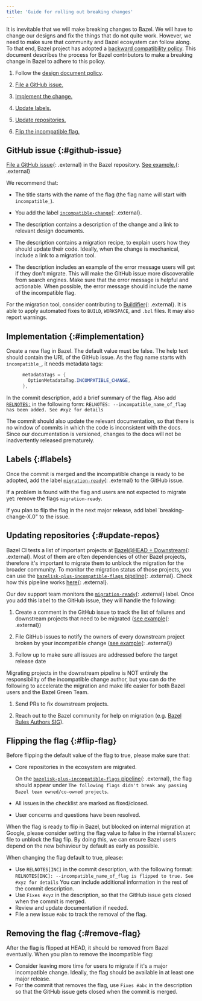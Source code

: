 ```yaml
---
title: 'Guide for rolling out breaking changes'
---
```


It is inevitable that we will make breaking changes to Bazel. We will have to
change our designs and fix the things that do not quite work. However, we need
to make sure that community and Bazel ecosystem can follow along. To that end,
Bazel project has adopted a
[backward compatibility policy](/versions/7.3.0/release/backward-compatibility).
This document describes the process for Bazel contributors to make a breaking
change in Bazel to adhere to this policy.

1. Follow the [design document policy](/versions/7.3.0/contribute/design-documents).

1. [File a GitHub issue.](#github-issue)

1. [Implement the change.](#implementation)

1. [Update labels.](#labels)

1. [Update repositories.](#update-repos)

1. [Flip the incompatible flag.](#flip-flag)

## GitHub issue {:#github-issue}

[File a GitHub issue](https://github.com/bazelbuild/bazel/issues){: .external}
in the Bazel repository.
[See example.](https://github.com/bazelbuild/bazel/issues/6611){: .external}

We recommend that:

* The title starts with the name of the flag (the flag name will start with
  `incompatible_`).

* You add the label
  [`incompatible-change`](https://github.com/bazelbuild/bazel/labels/incompatible-change){: .external}.

* The description contains a description of the change and a link to relevant
  design documents.

* The description contains a migration recipe, to explain users how they should
  update their code. Ideally, when the change is mechanical, include a link to a
  migration tool.

* The description includes an example of the error message users will get if
  they don't migrate. This will make the GitHub issue more discoverable from
  search engines. Make sure that the error message is helpful and actionable.
  When possible, the error message should include the name of the incompatible
  flag.

For the migration tool, consider contributing to
[Buildifier](https://github.com/bazelbuild/buildtools/blob/master/buildifier/README.md){: .external}.
It is able to apply automated fixes to `BUILD`, `WORKSPACE`, and `.bzl` files.
It may also report warnings.

## Implementation {:#implementation}

Create a new flag in Bazel. The default value must be false. The help text
should contain the URL of the GitHub issue. As the flag name starts with
`incompatible_`, it needs metadata tags:

```java
      metadataTags = {
        OptionMetadataTag.INCOMPATIBLE_CHANGE,
      },
```

In the commit description, add a brief summary of the flag.
Also add [`RELNOTES:`](release-notes.md) in the following form:
`RELNOTES: --incompatible_name_of_flag has been added. See #xyz for details`

The commit should also update the relevant documentation, so that there is no
window of commits in which the code is inconsistent with the docs. Since our
documentation is versioned, changes to the docs will not be inadvertently
released prematurely.

## Labels {:#labels}

Once the commit is merged and the incompatible change is ready to be adopted, add the label
[`migration-ready`](https://github.com/bazelbuild/bazel/labels/migration-ready){: .external}
to the GitHub issue.

If a problem is found with the flag and users are not expected to migrate yet:
remove the flags `migration-ready`.

If you plan to flip the flag in the next major release, add label `breaking-change-X.0" to the issue.

## Updating repositories {:#update-repos}

Bazel CI tests a list of important projects at
[Bazel@HEAD + Downstream](https://buildkite.com/bazel/bazel-at-head-plus-downstream){: .external}. Most of them are often
dependencies of other Bazel projects, therefore it's important to migrate them to unblock the migration for the broader community. To monitor the migration status of those projects, you can use the [`bazelisk-plus-incompatible-flags` pipeline](https://buildkite.com/bazel/bazelisk-plus-incompatible-flags){: .external}.
Check how this pipeline works [here](https://github.com/bazelbuild/continuous-integration/tree/master/buildkite#checking-incompatible-changes-status-for-downstream-projects){: .external}.

Our dev support team monitors the [`migration-ready`](https://github.com/bazelbuild/bazel/labels/migration-ready){: .external} label. Once you add this label to the GitHub issue, they will handle the following:

1. Create a comment in the GitHub issue to track the list of failures and downstream projects that need to be migrated ([see example](https://github.com/bazelbuild/bazel/issues/17032#issuecomment-1353077469){: .external})

1. File GitHub issues to notify the owners of every downstream project broken by your incompatible change ([see example](https://github.com/bazelbuild/intellij/issues/4208){: .external})

1. Follow up to make sure all issues are addressed before the target release date

Migrating projects in the downstream pipeline is NOT entirely the responsibility of the incompatible change author, but you can do the following to accelerate the migration and make life easier for both Bazel users and the Bazel Green Team.

1. Send PRs to fix downstream projects.

1. Reach out to the Bazel community for help on migration (e.g. [Bazel Rules Authors SIG](https://bazel-contrib.github.io/SIG-rules-authors/)).

## Flipping the flag {:#flip-flag}

Before flipping the default value of the flag to true, please make sure that:

* Core repositories in the ecosystem are migrated.

    On the [`bazelisk-plus-incompatible-flags` pipeline](https://buildkite.com/bazel/bazelisk-plus-incompatible-flags){: .external},
    the flag should appear under `The following flags didn't break any passing Bazel team owned/co-owned projects`.

* All issues in the checklist are marked as fixed/closed.

* User concerns and questions have been resolved.

When the flag is ready to flip in Bazel, but blocked on internal migration at Google, please consider setting the flag value to false in the internal `blazerc` file to unblock the flag flip. By doing this, we can ensure Bazel users depend on the new behaviour by default as early as possible.

When changing the flag default to true, please:

* Use `RELNOTES[INC]` in the commit description, with the
    following format:
    `RELNOTES[INC]: --incompatible_name_of_flag is flipped to true. See #xyz for
    details`
    You can include additional information in the rest of the commit description.
* Use `Fixes #xyz` in the description, so that the GitHub issue gets closed
    when the commit is merged.
* Review and update documentation if needed.
* File a new issue `#abc` to track the removal of the flag.

## Removing the flag {:#remove-flag}

After the flag is flipped at HEAD, it should be removed from Bazel eventually.
When you plan to remove the incompatible flag:

* Consider leaving more time for users to migrate if it's a major incompatible change.
  Ideally, the flag  should be available in at least one major release.
* For the commit that removes the flag, use `Fixes #abc` in the description
  so that the GitHub issue gets closed when the commit is merged.
